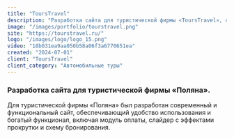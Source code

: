 ```yaml
---
title: "ToursTravel"
description: "Разработка сайта для туристической фирмы «ToursTravel», специализирующейся на организации автомобильных туров. Удобный интерфейс, онлайн-бронирование и полная информация о маршрутах и услугах."
image: "/images/portfolio/tourstravel.png"
site: "https://tourstravel.ru/"
logo: "/images/logo/logo_15.png"
video: "18b031ea9aa050b58a06f3a6770651ea"
created: "2024-07-01"
client: "ToursTravel"
client_category: "Автомобильные туры"
---
```


### Разработка сайта для туристической фирмы «Поляна».

Для туристической фирмы «Поляна» был разработан современный и функциональный сайт, обеспечивающий удобство использования и богатый функционал, включая модуль оплаты, слайдер с эффектами прокрутки и схему бронирования.
